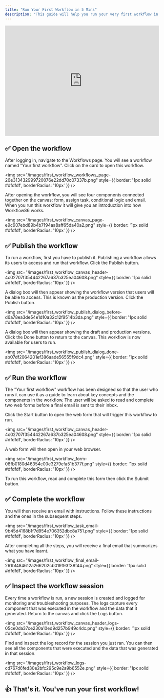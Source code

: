 ```yaml
---
title: "Run Your First Workflow in 5 Mins"
description: "This guide will help you run your very first workflow in under 5 minutes."
---
```


<iframe
  width="100%"
  height="360"
  src="https://www.youtube.com/embed/XhVd4CszOfM"
  title="YouTube video player"
  frameborder="0"
  allow="accelerometer; autoplay; clipboard-write; encrypted-media; gyroscope; picture-in-picture; web-share"
  allowfullscreen
></iframe>

## ✅ Open the workflow

After logging in, navigate to the Workflows page. You will see a workflow named "Your first workflow". Click on the card to open this workflow.

<img src="/images/first_workflow_workflows_page-26e313432999720076e22dd70c07337b.png" style={{
  border: '1px solid #dfdfdf',
  borderRadius: '10px'
}} />

After opening the workflow, you will see four components connected together on the canvas: form, assign task, conditional logic and email. When you run this workflow it will give you an introduction into how Workflow86 works.

<img src="/images/first_workflow_canvas_page-e9c907ebd89b4b7194aa8aff65da40a2.png" style={{
  border: '1px solid #dfdfdf',
  borderRadius: '10px'
}} />

## ✅ Publish the workflow

To run a workflow, first you have to publish it. Publishing a workflow allows its users to access and run that workflow. Click the Publish button.

<img src="/images/first_workflow_canvas_header-4c02707f354442267a637b325ea04608.png" style={{
  border: '1px solid #dfdfdf',
  borderRadius: '10px'
}} />

A dialog box will then appear showing the workflow version that users will be able to access. This is known as the production version. Click the Publish button.

<img src="/images/first_workflow_publish_dialog_before-d6a78ea3de54e1d10a32c12f9514b3da.png" style={{
  border: '1px solid #dfdfdf',
  borderRadius: '10px'
}} />

A dialog box will then appear showing the draft and production versions. Click the Done button to return to the canvas. This workflow is now available for users to run.

<img src="/images/first_workflow_publish_dialog_done-ab07df2064201ef386aade56555f9dc4.png" style={{
  border: '1px solid #dfdfdf',
  borderRadius: '10px'
}} />

## ✅ Run the workflow

The "Your first workflow" workflow has been designed so that the user who runs it can use it as a guide to learn about key concepts and the components in the workflow. The user will be asked to read and complete two web forms before a final email is sent to their inbox.

Click the Start button to open the web form that will trigger this workflow to run.

<img src="/images/first_workflow_canvas_header-4c02707f354442267a637b325ea04608.png" style={{
  border: '1px solid #dfdfdf',
  borderRadius: '10px'
}} />

A web form will then open in your web browser.

<img src="/images/first_workflow_form-08fb0180d46354e00e3279efa51b377f.png" style={{
  border: '1px solid #dfdfdf',
  borderRadius: '10px'
}} />

To run this workflow, read and complete this form then click the Submit button.

## ✅ Complete the workflow

You will then receive an email with instructions. Follow these instructions and the ones in the subsequent steps.

<img src="/images/first_workflow_task_email-9b45d4168b1f7d954e706352dbc8a751.png" style={{
  border: '1px solid #dfdfdf',
  borderRadius: '10px'
}} />

After completing all the steps, you will receive a final email that summarizes what you have learnt.

<img src="/images/first_workflow_final_email-261bf484612a266202cb019f93f38f44.png" style={{
  border: '1px solid #dfdfdf',
  borderRadius: '10px'
}} />

## ✅ Inspect the workflow session

Every time a workflow is run, a new session is created and logged for monitoring and troubleshooting purposes. The logs capture every component that was executed in the workflow and the data that it generated. Return to the canvas and click the Logs button.

<img src="/images/first_workflow_canvas_header_logs-05ce0da37ce230a10ed9d257b949c4dc.png" style={{
  border: '1px solid #dfdfdf',
  borderRadius: '10px'
}} />

Find and inspect the log record for the session you just ran. You can then see all the components that were executed and the data that was generated in that session.

<img src="/images/first_workflow_logs-cd767d6fed30e2bfc295c9e2a9b6552e.png" style={{
  border: '1px solid #dfdfdf',
  borderRadius: '10px'
}} />

## 👍 That's it. You've run your first workflow!
